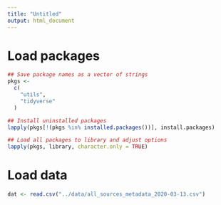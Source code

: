```yaml
---
title: "Untitled"
output: html_document
---
```


# Load packages
```r
## Save package names as a vector of strings
pkgs <-
  c(
    "utils",
    "tidyverse"
  )

## Install uninstalled packages
lapply(pkgs[!(pkgs %in% installed.packages())], install.packages)

## Load all packages to library and adjust options
lapply(pkgs, library, character.only = TRUE)
```

# Load data
```r
dat <- read.csv("../data/all_sources_metadata_2020-03-13.csv")
```

